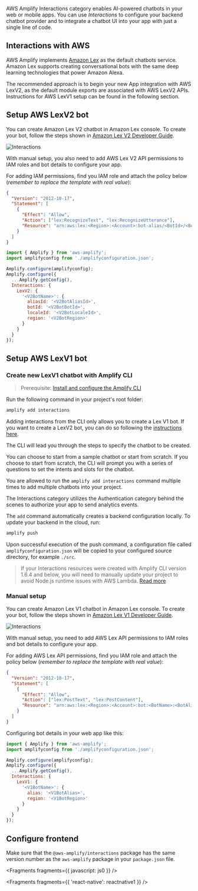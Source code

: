 AWS Amplify Interactions category enables AI-powered chatbots in your web or mobile apps. You can use _Interactions_ to configure your backend chatbot provider and to integrate a chatbot UI into your app with just a single line of code.

## Interactions with AWS

AWS Amplify implements [Amazon Lex](https://aws.amazon.com/lex) as the default chatbots service. Amazon Lex supports creating conversational bots with the same deep learning technologies that power Amazon Alexa.

<Callout>
  The recommended approach is to begin your new App integration with AWS LexV2,
  as the default module exports are associated with AWS LexV2 APIs. Instructions
  for AWS LexV1 setup can be found in the following section.
</Callout>

## Setup AWS LexV2 bot

You can create Amazon Lex V2 chatbot in Amazon Lex console. To create your bot, follow the steps shown in [Amazon Lex V2 Developer Guide](https://docs.aws.amazon.com/lexv2/latest/dg/getting-started.html).

![Interactions](/images/interactions_lex_v2_console_edit_bot.png)

With manual setup, you also need to add AWS Lex V2 API permissions to IAM roles and bot details to configure your app.

For adding IAM permissions, find you IAM role and attach the policy below (_remember to replace the template with real value_):

```json
{
  "Version": "2012-10-17",
  "Statement": [
    {
      "Effect": "Allow",
      "Action": ["lex:RecognizeText", "lex:RecognizeUtterance"],
      "Resource": "arn:aws:lex:<Region>:<Account>:bot-alias/<BotId>/<BotAliasId>"
    }
  ]
}
```

```javascript
import { Amplify } from 'aws-amplify';
import amplifyconfig from './amplifyconfiguration.json';

Amplify.configure(amplifyconfig);
Amplify.configure({
  ...Amplify.getConfig(),
  Interactions: {
    LexV2: {
      '<V2BotName>': {
        aliasId: '<V2BotAliasId>',
        botId: '<V2BotBotId>',
        localeId: '<V2BotLocaleId>',
        region: '<V2BotRegion>'
      }
    }
  }
});
```

## Setup AWS LexV1 bot

### Create new LexV1 chatbot with Amplify CLI

> Prerequisite: [Install and configure the Amplify CLI](/cli/start/install)

Run the following command in your project's root folder:

```bash
amplify add interactions
```

<Callout>

Adding interactions from the CLI only allows you to create a Lex V1 bot. If you want to create a LexV2 bot, you can do so following the [instructions here](#lex-v2-bot).

</Callout>

The CLI will lead you through the steps to specify the chatbot to be created.

You can choose to start from a sample chatbot or start from scratch. If you choose to start from scratch, the CLI will prompt you with a series of questions to set the intents and slots for the chatbot.

You are allowed to run the `amplify add interactions` command multiple times to add multiple chatbots into your project.

<Callout warning>
  The Interactions category utilizes the Authentication category behind the
  scenes to authorize your app to send analytics events.
</Callout>

The `add` command automatically creates a backend configuration locally. To update your backend in the cloud, run:

```bash
amplify push
```

Upon successful execution of the push command, a configuration file called `amplifyconfiguration.json` will be copied to your configured source directory, for example `./src`.

> If your Interactions resources were created with Amplify CLI version 1.6.4 and below, you will need to manually update your project to avoid Node.js runtime issues with AWS Lambda. [Read more](/cli/function/configure-options)

### Manual setup

You can create Amazon Lex V1 chatbot in Amazon Lex console. To create your bot, follow the steps shown in [Amazon Lex V1 Developer Guide](https://docs.aws.amazon.com/lex/latest/dg/getting-started.html).

![Interactions](/images/interactions_lex_console_edit_bot.jpg)

With manual setup, you need to add AWS Lex API permissions to IAM roles and bot details to configure your app.

For adding AWS Lex API permissions, find you IAM role and attach the policy below (_remember to replace the template with real value_):

```json
{
  "Version": "2012-10-17",
  "Statement": [
    {
      "Effect": "Allow",
      "Action": ["lex:PostText", "lex:PostContent"],
      "Resource": "arn:aws:lex:<Region>:<Account>:bot:<BotName>:<BotAlias>"
    }
  ]
}
```

Configuring bot details in your web app like this:

```javascript
import { Amplify } from 'aws-amplify';
import amplifyconfig from './amplifyconfiguration.json';

Amplify.configure(amplifyconfig);
Amplify.configure({
  ...Amplify.getConfig(),
  Interactions: {
    LexV1: {
      '<V1BotName>': {
        alias: '<V1BotAlias>',
        region: '<V1BotRegion>'
      }
    }
  }
});
```

## Configure frontend

<Callout>

Make sure that the `@aws-amplify/interactions` package has the same version number as the `aws-amplify` package in your `package.json` file.

</Callout>


<Fragments fragments={{ javascript: js0 }} />


<Fragments fragments={{ 'react-native': reactnative1 }} />
